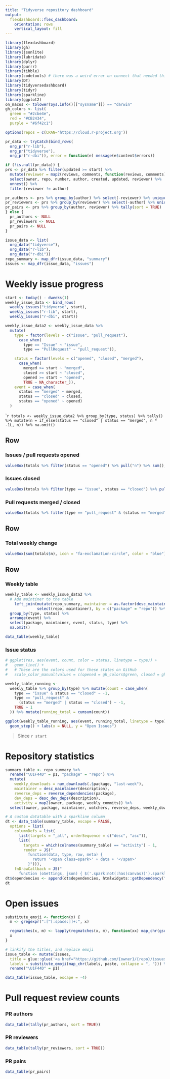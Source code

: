 ```yaml
---
title: "Tidyverse repository dashboard"
output:
  flexdashboard::flex_dashboard:
    orientation: rows
    vertical_layout: fill
---
```


```r
library(flexdashboard)
library(gh)
library(jsonlite)
library(lubridate)
library(dplyr)
library(purrr)
library(tibble)
library(codetools) # there was a weird error on connect that needed this
library(DT)
library(tidyversedashboard)
library(tidyr)
library(sparkline)
library(ggplot2)
on_macos <- tolower(Sys.info()[["sysname"]]) == "darwin"
gh_colors <- list(
  green = "#2cbe4e",
  red = "#CB2434",
  purple = "#6f42c1")
```

```r
options(repos = c(CRAN='https://cloud.r-project.org'))

pr_data <- tryCatch(bind_rows(
  org_pr("r-lib"),
  org_pr("tidyverse"),
  org_pr("r-dbi")), error = function(e) message(e$content$errors))

if (!is.null(pr_data)) {
prs <- pr_data %>% filter(updated >= start) %>%
  mutate(reviewer = map2(reviews, comments, function(reviews, comments) unique(c(reviews$reviewer, comments$commenter)))) %>%
  select(owner, repo, number, author, created, updated, reviewer) %>% 
  unnest() %>%
  filter(reviewer != author)

pr_authors <- prs %>% group_by(author) %>% select(-reviewer) %>% unique() %>% tally(sort = TRUE)
pr_reviewers <- prs %>% group_by(reviewer) %>% select(-author) %>% unique() %>% tally(sort = TRUE)
pr_pairs <- prs %>% group_by(author, reviewer) %>% tally(sort = TRUE)
} else {
  pr_authors <- NULL
  pr_reviewers <- NULL
  pr_pairs <- NULL
}
```

```r
issue_data <- list(
  org_data("tidyverse"),
  org_data("r-lib"),
  org_data("r-dbi"))
repo_summary <- map_dfr(issue_data, "summary")
issues <- map_dfr(issue_data, "issues")
```


Weekly issue progress
=====================================
```r
start <- today() - dweeks(1)
weekly_issue_data <- bind_rows(
  weekly_issues("tidyverse", start),
  weekly_issues("r-lib", start),
  weekly_issues("r-dbi", start))

weekly_issue_data2 <- weekly_issue_data %>% 
  mutate(
    type = factor(levels = c("issue", "pull_request"),
      case_when(
        type == "Issue" ~ "issue",
        type == "PullRequest" ~ "pull_request")),

    status = factor(levels = c("opened", "closed", "merged"),
      case_when(
        merged >= start ~ "merged",
        closed >= start ~ "closed",
        opened >= start ~ "opened",
        TRUE ~ NA_character_)),
    event = case_when(
      status == "merged" ~ merged,
      status == "closed" ~ closed,
      status == "opened" ~ opened)
  )
```

````r
totals <- weekly_issue_data2 %>% group_by(type, status) %>% tally() %>% mutate(n = if_else(status == "closed" | status == "merged", n * -1L, n)) %>% na.omit()
```

Row
------------------------------

### Issues / pull requests opened
```r
valueBox(totals %>% filter(status == "opened") %>% pull("n") %>% sum(), icon = "fa-exclamation-circle", color = gh_colors$green)
```

### Issues closed
```r
valueBox(totals %>% filter(type == "issue", status == "closed") %>% pull("n"), icon = "fa-times-circle", color = gh_colors$red)
```

### Pull requests merged / closed
```r
valueBox(totals %>% filter(type == "pull_request" & (status == "merged" | status == "closed")) %>% pull("n") %>% sum(), icon = "ion-merge", color = gh_colors$purple)
```

Row
-------------------------------------

### Total weekly change

```r
valueBox(sum(totals$n), icon = "fa-exclamation-circle", color = "blue")
```

Row
-------------------------------------

### Weekly table

```r
weekly_table <- weekly_issue_data2 %>%
  # Add maintiner to the table
    left_join(mutate(repo_summary, maintainer = as.factor(desc_maintainer(description))) %>% 
              select(repo, maintainer), by = c("package" = "repo")) %>%
  group_by(type, status) %>%
  arrange(event) %>%
  select(package, maintainer, event, status, type) %>%
  na.omit()

data_table(weekly_table)
```

### Issue status

```r

# ggplot(res, aes(event, count, color = status, linetype = type)) +
#   geom_line() +
#   # These are the colors used for these states on GitHub
#   scale_color_manual(values = c(opened = gh_colors$green, closed = gh_colors$red, merged = gh_colors$purple))

weekly_table_running <-
  weekly_table %>% group_by(type) %>% mutate(count = case_when(
    type == "issue" & status == "closed" ~ -1,
    type == "pull_request" &
      (status == "merged" | status == "closed") ~ -1,
    TRUE ~ 1
  )) %>% mutate(running_total = cumsum(count))

ggplot(weekly_table_running, aes(event, running_total, linetype = type)) +
  geom_step() + labs(x = NULL, y = "Open Issues")
```

> Since `r start`

Repository statistics
=====================================
```r
summary_table <- repo_summary %>%
  rename("\U1F44D" = p1, "package" = "repo") %>%
  mutate(
    weekly_downloads = num_downloads(.$package, "last-week"),
    maintainer = desc_maintainer(description),
    reverse_deps = reverse_dependencies(package),
    dev_deps = desc_dev_deps(description),
    activity = map2(owner, package, weekly_commits)) %>%
  select(owner, package, maintainer, watchers, reverse_deps, weekly_downloads, open_issues, prs, "\U1F44D", everything(), -description)
```

```r
# A custom datatable with a sparkline column
dt <- data_table(summary_table, escape = FALSE,
  options = list(
    columnDefs = list(
      list(targets = "_all", orderSequence = c("desc", "asc")),
      list(
        targets = which(colnames(summary_table) == "activity") - 1,
        render = JS("
          function(data, type, row, meta) {
            return '<span class=spark>' + data + '</span>'
          }"))),
    fnDrawCallback = JS("
      function (oSettings, json) { $('.spark:not(:has(canvas))').sparkline('html', {width: '100px', lineColor: '#DCAB49', fillColor: '#DBDED3', spotColor: '', minSpotColor: '', maxSpotColor: ''}) }")))
dt$dependencies <- append(dt$dependencies, htmlwidgets::getDependency("sparkline"))
dt
```

Open issues
=====================================
```r
substitute_emoji <- function(x) {
  m <- gregexpr(":[^[:space:]]+:", x)

  regmatches(x, m) <- lapply(regmatches(x, m), function(xx) map_chr(gsub(":", "", xx), emo::ji))
  x
}

# linkify the titles, and replace emoji
issue_table <- mutate(issues,
  title = glue::glue('<a href="https://github.com/{owner}/{repo}/issues/{issue}">{title}</a>'),
  labels = substitute_emoji(map_chr(labels, paste, collapse = ", "))) %>%
  rename("\U1F44D" = p1)

data_table(issue_table, escape = -4)
```

Pull request review counts
=====================================


### PR authors
```r
data_table(tally(pr_authors, sort = TRUE))
```

### PR reviewers
```r
data_table(tally(pr_reviewers, sort = TRUE))
```

### PR pairs
```r
data_table(pr_pairs)
```
